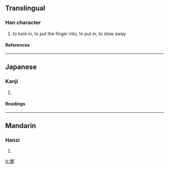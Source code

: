 ==Translingual==
===Han character===
{{Han char|rn=64|rad=手|as=14|sn=17|four=|canj=一大手 (MKQ)}}
# to tuck in, to put the finger into, to put in, to stow away
====References====
{{Han ref|kx=0460.140|dkj=12867|dj=0809.040|hdz=31973.060|uh=64EA|ud=25834}}

----
==Japanese==
===Kanji===
{{ja-kanji|grade=|rs=手14}}
# {{defn|Japanese}} 
====Readings====
{{ja-readings|on=[[よう]] (yō), [[ちょう]] (chō), [[じょう]] (jō), [[にょう]] (nyō), [[おう]] (ō), [[えん]] (en)|kun=[[おさえる]] (osaeru), [[もつ]] (motsu)}}

----
==Mandarin==
===Hanzi===
{{cmn-hanzi|pin=[[huò]] ([[huo4]]), [[yè]] ([[ye4]])|wg=huo<sup>4</sup>, yeh<sup>4</sup>}}
# {{defn|Mandarin}}

[[fr:擪]]